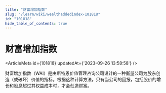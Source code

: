 ```yaml
---
title: "财富增加指数"
slug: "/learn/wiki/wealthaddedindex-101818"
id: "101818"
hide_table_of_contents: true
---
```



# 财富增加指数

<ArticleMeta id={101818} updatedAt={'2023-09-26 13:58:58'} />
<div className='border-solid border-b border-t-0 my-4 border-[var(--ifm-color-gray-300)]' />

财富增加指数（WAI）是由斯特恩价值管理咨询公司设计的一种衡量公司为股东创造（或破坏）价值的指标。根据这种计算方法，只有当公司的回报，包括股价的增长和股息超过其权益成本时，才会创造财富。
